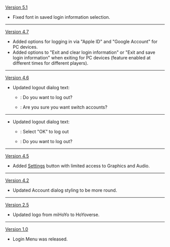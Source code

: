 {{Change History/Header}}
[[Version 5.1]]
* Fixed font in saved login information selection.
----
[[Version 4.7]]
* Added options for logging in via "Apple ID" and "Google Account" for PC devices.
* Added options to "Exit and clear login information" or "Exit and save login information" when exiting for PC devices (feature enabled at different times for different players).
----
[[Version 4.6]]
* Updated logout dialog text:
** {{Color|Old}}: Do you want to log out?
** {{Color|New}}: Are you sure you want switch accounts?
----
{{tx|Version ?.?}}
* Updated logout dialog text:
** {{Color|Old}}: Select "OK" to log out
** {{Color|New}}: Do you want to log out?
----
[[Version 4.5]]
* Added [[Settings]] button with limited access to Graphics and Audio.
----
[[Version 4.2]]
* Updated Account dialog styling to be more round.
----
[[Version 2.5]]
* Updated logo from miHoYo to HoYoverse.
----
[[Version 1.0]]
* Login Menu was released.